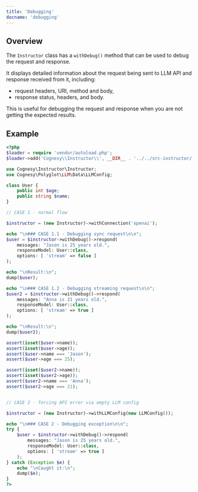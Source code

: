 ```yaml
---
title: 'Debugging'
docname: 'debugging'
---
```


## Overview

The `Instructor` class has a `withDebug()` method that can be used to debug the request and response.

It displays detailed information about the request being sent to LLM API and response received from it,
including:
 - request headers, URI, method and body,
 - response status, headers, and body.

This is useful for debugging the request and response when you are not getting the expected results.

## Example

```php
<?php
$loader = require 'vendor/autoload.php';
$loader->add('Cognesy\\Instructor\\', __DIR__ . '../../src-instructor/');

use Cognesy\Instructor\Instructor;
use Cognesy\Polyglot\LLM\Data\LLMConfig;

class User {
    public int $age;
    public string $name;
}

// CASE 1 - normal flow

$instructor = (new Instructor)->withConnection('openai');

echo "\n### CASE 1.1 - Debugging sync request\n\n";
$user = $instructor->withDebug()->respond(
    messages: "Jason is 25 years old.",
    responseModel: User::class,
    options: [ 'stream' => false ]
);

echo "\nResult:\n";
dump($user);

echo "\n### CASE 1.2 - Debugging streaming request\n\n";
$user2 = $instructor->withDebug()->respond(
    messages: "Anna is 21 years old.",
    responseModel: User::class,
    options: [ 'stream' => true ]
);

echo "\nResult:\n";
dump($user2);

assert(isset($user->name));
assert(isset($user->age));
assert($user->name === 'Jason');
assert($user->age === 25);

assert(isset($user2->name));
assert(isset($user2->age));
assert($user2->name === 'Anna');
assert($user2->age === 21);


// CASE 2 - forcing API error via empty LLM config

$instructor = (new Instructor)->withLLMConfig(new LLMConfig());

echo "\n### CASE 2 - Debugging exception\n\n";
try {
    $user = $instructor->withDebug()->respond(
        messages: "Jason is 25 years old.",
        responseModel: User::class,
        options: [ 'stream' => true ]
    );
} catch (Exception $e) {
    echo "\nCaught it:\n";
    dump($e);
}
?>
```
